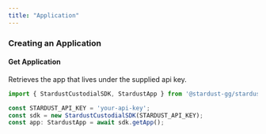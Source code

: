 ```yaml
---
title: "Application"
---
```

### Creating an Application

<Card title="Create your application" icon="right-to-bracket" iconType="duotone" href="https://waas.stardust.gg/">
</Card>

#### Get Application

Retrieves the app that lives under the supplied api key.

```TypeScript TypeScript
import { StardustCustodialSDK, StardustApp } from '@stardust-gg/stardust-custodial-sdk';

const STARDUST_API_KEY = 'your-api-key';
const sdk = new StardustCustodialSDK(STARDUST_API_KEY);
const app: StardustApp = await sdk.getApp();
```
